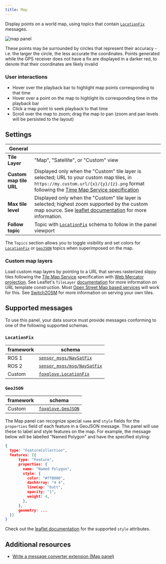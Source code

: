 ```yaml
---
title: Map
---
```


Display points on a world map, using topics that contain [`LocationFix`](#locationfix) messages.

![map panel](/img/docs/studio/panels/map/panel.webp)

These points may be surrounded by circles that represent their accuracy - i.e. the larger the circle, the less accurate the coordinates. Points generated while the GPS receiver does not have a fix are displayed in a darker red, to denote that their coordinates are likely invalid

### User interactions

- Hover over the playback bar to highlight map points corresponding to that time
- Hover over a point on the map to highlight its corresponding time in the playback bar
- Click a map point to seek playback to that time
- Scroll over the map to zoom; drag the map to pan (zoom and pan levels will be persisted to the layout)

## Settings

| General                 |                                                                                                                                                                                                                                                     |
| ----------------------- | --------------------------------------------------------------------------------------------------------------------------------------------------------------------------------------------------------------------------------------------------- |
| **Tile Layer**          | "Map", "Satellite", or "Custom" view                                                                                                                                                                                                                |
| **Custom map tile URL** | Displayed only when the "Custom" tile layer is selected; URL to your custom map tiles, in `https://my.custom.url/{x}/{y}/{z}.png` format following the [Time Map Service specification](https://wiki.osgeo.org/wiki/Tile_Map_Service_Specification) |
| **Max tile level**      | Displayed only when the "Custom" tile layer is selected; highest zoom supported by the custom map source. See [leaflet documentation](https://leafletjs.com/examples/zoom-levels/) for more information.                                            |
| **Follow topic**        | Topic with [`LocationFix`](#locationfix) schema to follow in the panel viewport                                                                                                                                                                     |

The `Topics` section allows you to toggle visibility and set colors for [`LocationFix`](#locationfix) or [`GeoJSON`](#geojson) topics when superimposed on the map.

### Custom map layers

Load custom map layers by pointing to a URL that serves rasterized slippy tiles following the [Tile Map Service](https://wiki.osgeo.org/wiki/Tile_Map_Service_Specification) specification with [Web Mercator projection](https://gisgeography.com/web-mercator-projection/). See Leaflet's `TileLayer` [documentation](https://leafletjs.com/reference.html#tilelayer) for more information on URL template construction. Most [Open Street Map based services](https://wiki.openstreetmap.org/wiki/List_of_OSM-based_services) will work for this. See [Switch2OSM](https://switch2osm.org/serving-tiles/) for more information on serving your own tiles.

## Supported messages

To use this panel, your data source must provide messages conforming to one of the following supported schemas.

### `LocationFix`

| framework | schema                                                                                                             |
| --------- | ------------------------------------------------------------------------------------------------------------------ |
| ROS 1     | [`sensor_msgs/NavSatFix`](https://docs.ros.org/en/api/sensor_msgs/html/msg/NavSatFix.html)                         |
| ROS 2     | [`sensor_msgs/msg/NavSatFix`](https://github.com/ros2/common_interfaces/blob/master/sensor_msgs/msg/NavSatFix.msg) |
| Custom    | [`foxglove.LocationFix`](/docs/studio/messages/location-fix)                                                       |

### `GeoJSON`

| framework | schema                                               |
| --------- | ---------------------------------------------------- |
| Custom    | [`foxglove.GeoJSON`](/docs/studio/messages/geo-json) |

The Map panel can recognize special `name` and `style` fields for the `properties` field of each feature in a GeoJSON message. The panel will use these to label and style features on the map. For example, the message below will be labelled "Named Polygon" and have the specified styling:

```json
{
  type: "FeatureCollection",
  features: [{
      type: "Feature",
      properties: {
        name: "Named Polygon",
        style: {
          color: "#ff0000",
          dashArray: "4 4",
          lineCap: "butt",
          opacity: "1",
          weight: 4,
        },
      },
      geometry: ...
  }]
}
```

Check out the [leaflet documentation](https://leafletjs.com/reference.html#path) for the supported `style` attributes.

## Additional resources

- [Write a message converter extension (Map panel)](/blog/announcing-message-converter-extensions-in-foxglove-studio)
